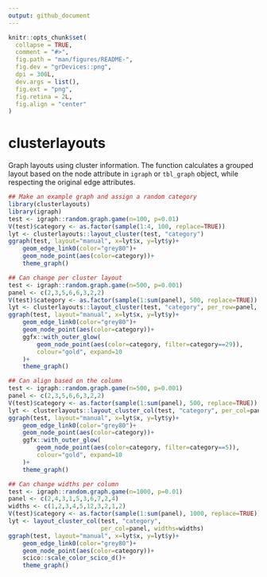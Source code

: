 ```yaml
---
output: github_document
---
```


<!-- README.md is generated from README.Rmd. Please edit that file -->

```r
knitr::opts_chunk$set(
  collapse = TRUE,
  comment = "#>",
  fig.path = "man/figures/README-",
  fig.dev = "grDevices::png",
  dpi = 300L,
  dev.args = list(),
  fig.ext = "png",
  fig.retina = 2L,
  fig.align = "center"
)
```

# clusterlayouts

Graph layouts using cluster information. The function calculates a grouped layout based on the node attribute in `igraph` or `tbl_graph` object, while respecting the original edge attributes.

```r
## Make an example graph and assign a random category
library(clusterlayouts)
library(igraph)
test <- igraph::random.graph.game(n=100, p=0.01)
V(test)$category <- as.factor(sample(1:4, 100, replace=TRUE))
lyt <- clusterlayouts::layout_cluster(test, "category")
ggraph(test, layout="manual", x=lyt$x, y=lyt$y)+
    geom_edge_link0(color="grey80")+
    geom_node_point(aes(color=category))+
    theme_graph()
```

```r
## Can change per cluster layout
test <- igraph::random.graph.game(n=500, p=0.001)
panel <- c(2,3,5,6,6,3,2,2)
V(test)$category <- as.factor(sample(1:sum(panel), 500, replace=TRUE))
lyt <- clusterlayouts::layout_cluster(test, "category", per_row=panel, per_layout="drl")
ggraph(test, layout="manual", x=lyt$x, y=lyt$y)+
    geom_edge_link0(color="grey80")+
    geom_node_point(aes(color=category))+
    ggfx::with_outer_glow(
        geom_node_point(aes(color=category, filter=category==29)),
        colour="gold", expand=10
    )+
    theme_graph()
```


```r
## Can align based on the column
test <- igraph::random.graph.game(n=500, p=0.001)
panel <- c(2,3,5,6,6,3,2,2)
V(test)$category <- as.factor(sample(1:sum(panel), 500, replace=TRUE))
lyt <- clusterlayouts::layout_cluster_col(test, "category", per_col=panel)
ggraph(test, layout="manual", x=lyt$x, y=lyt$y)+
    geom_edge_link0(color="grey80")+
    geom_node_point(aes(color=category))+
    ggfx::with_outer_glow(
        geom_node_point(aes(color=category, filter=category==5)),
        colour="gold", expand=10
    )+
    theme_graph()
```

```r
## Can change widths per column
test <- igraph::random.graph.game(n=1000, p=0.01)
panel <- c(2,4,3,1,5,3,6,7,2,4)
widths <- c(1,2,3,4,5,12,3,2,1,2)
V(test)$category <- as.factor(sample(1:sum(panel), 1000, replace=TRUE))
lyt <- layout_cluster_col(test, "category", 
                          per_col=panel, widths=widths)
ggraph(test, layout="manual", x=lyt$x, y=lyt$y)+
    geom_edge_link0(color="grey80")+
    geom_node_point(aes(color=category))+
    scico::scale_color_scico_d()+
    theme_graph()
```



